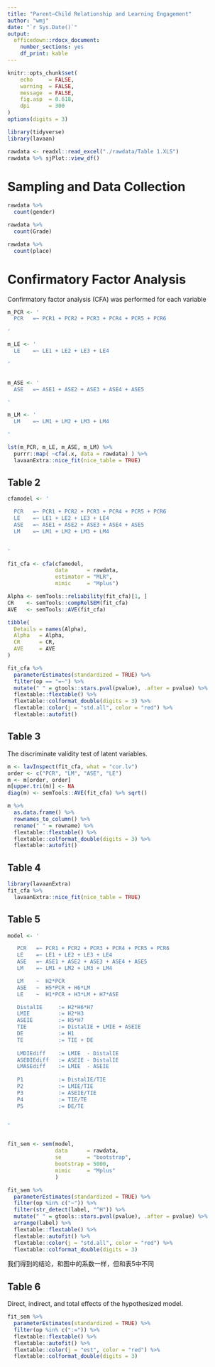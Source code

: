 ```yaml
---
title: "Parent–Child Relationship and Learning Engagement"
author: "wmj"
date: "`r Sys.Date()`"
output: 
  officedown::rdocx_document:
    number_sections: yes
    df_print: kable
---
```



```r
knitr::opts_chunk$set(
    echo     = FALSE,
    warning  = FALSE, 
    message  = FALSE,
    fig.asp  = 0.618,
    dpi      = 300
)
options(digits = 3)
```



```r
library(tidyverse)
library(lavaan)

rawdata <- readxl::read_excel("./rawdata/Table 1.XLS")
rawdata %>% sjPlot::view_df()
```

# Sampling and Data Collection

```r
rawdata %>% 
  count(gender)
```

```r
rawdata %>% 
  count(Grade)
```

```r
rawdata %>% 
  count(place)
```


# Confirmatory Factor Analysis

Confirmatory factor analysis (CFA) was performed for each variable 
```r
m_PCR <- '
  PCR   =~ PCR1 + PCR2 + PCR3 + PCR4 + PCR5 + PCR6

'

m_LE <- '
  LE    =~ LE1 + LE2 + LE3 + LE4

'


m_ASE <- '
  ASE   =~ ASE1 + ASE2 + ASE3 + ASE4 + ASE5 

'

m_LM <- '
  LM    =~ LM1 + LM2 + LM3 + LM4

'

lst(m_PCR, m_LE, m_ASE, m_LM) %>% 
  purrr::map( ~cfa(.x, data = rawdata) ) %>% 
  lavaanExtra::nice_fit(nice_table = TRUE)
```

## Table 2
```r
cfamodel <- '

  PCR   =~ PCR1 + PCR2 + PCR3 + PCR4 + PCR5 + PCR6
  LE    =~ LE1 + LE2 + LE3 + LE4
  ASE   =~ ASE1 + ASE2 + ASE3 + ASE4 + ASE5 
  LM    =~ LM1 + LM2 + LM3 + LM4

  
'

fit_cfa <- cfa(cfamodel, 
               data      = rawdata,
               estimator = "MLR", 
               mimic     = "Mplus")
```



```r
Alpha <- semTools::reliability(fit_cfa)[1, ]
CR    <- semTools::compRelSEM(fit_cfa)
AVE   <- semTools::AVE(fit_cfa)

tibble(
  Details = names(Alpha),
  Alpha   = Alpha,
  CR      = CR,
  AVE     = AVE
)
```




```r
fit_cfa %>%  
  parameterEstimates(standardized = TRUE) %>% 
  filter(op == "=~") %>%  
  mutate(" " = gtools::stars.pval(pvalue), .after = pvalue) %>%
  flextable::flextable() %>%
  flextable::colformat_double(digits = 3) %>% 
  flextable::color(j = "std.all", color = "red") %>% 
  flextable::autofit()
```






## Table 3 
The discriminate validity test of latent variables.
```r
m <- lavInspect(fit_cfa, what = "cor.lv") 
order <- c("PCR", "LM", "ASE", "LE")
m <- m[order, order]
m[upper.tri(m)] <- NA
diag(m) <- semTools::AVE(fit_cfa) %>% sqrt()

m %>% 
  as.data.frame() %>% 
  rownames_to_column() %>% 
  rename(" " = rowname) %>% 
  flextable::flextable() %>%
  flextable::colformat_double(digits = 3) %>% 
  flextable::autofit() 
```






## Table 4
```r
library(lavaanExtra)
fit_cfa %>% 
  lavaanExtra::nice_fit(nice_table = TRUE)
```




## Table 5

```r
model <- '

   PCR   =~ PCR1 + PCR2 + PCR3 + PCR4 + PCR5 + PCR6
   LE    =~ LE1 + LE2 + LE3 + LE4
   ASE   =~ ASE1 + ASE2 + ASE3 + ASE4 + ASE5 
   LM    =~ LM1 + LM2 + LM3 + LM4

   LM    ~  H2*PCR  
   ASE   ~  H5*PCR + H6*LM
   LE    ~  H1*PCR + H3*LM + H7*ASE

   DistalIE     := H2*H6*H7
   LMIE         := H2*H3
   ASEIE        := H5*H7
   TIE          := DistalIE + LMIE + ASEIE
   DE           := H1
   TE           := TIE + DE
   
   LMDIEdiff    := LMIE  - DistalIE
   ASEDIEdiff   := ASEIE - DistalIE
   LMASEdiff    := LMIE  - ASEIE
   
   P1           := DistalIE/TIE
   P2           := LMIE/TIE
   P3           := ASEIE/TIE
   P4           := TIE/TE
   P5           := DE/TE


'


fit_sem <- sem(model, 
               data      = rawdata, 
               se        = "bootstrap",
               bootstrap = 5000,
               mimic     = "Mplus"
               )
```







```r
fit_sem %>%  
  parameterEstimates(standardized = TRUE) %>% 
  filter(op %in% c("~")) %>%  
  filter(str_detect(label, "^H")) %>% 
  mutate(" " = gtools::stars.pval(pvalue), .after = pvalue) %>%
  arrange(label) %>% 
  flextable::flextable() %>% 
  flextable::autofit() %>% 
  flextable::color(j = "std.all", color = "red") %>% 
  flextable::colformat_double(digits = 3)
```
我们得到的结论，和图中的系数一样，但和表5中不同




## Table 6
Direct, indirect, and total effects of the hypothesized model.

```r
fit_sem %>%  
  parameterEstimates(standardized = TRUE) %>% 
  filter(op %in% c(":=")) %>%  
  flextable::flextable() %>% 
  flextable::autofit() %>% 
  flextable::color(j = "est", color = "red") %>% 
  flextable::colformat_double(digits = 3)
```